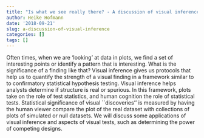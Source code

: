 ```yaml
---
title: "Is what we see really there? - A discussion of visual inference"
author: Heike Hofmann
date: '2018-09-21'
slug: a-discussion-of-visual-inference
categories: []
tags: []
---
```


Often times, when we are 'looking' at data in plots, we find a set of interesting points or identify a pattern that is interesting. 
What is the significance of a finding like that? 
Visual inference gives us protocols that help us to quantify the strength of a visual finding in a framework similar to 
to confirmatory statistical hypothesis testing. Visual inference helps analysts determine if structure is real or
spurious.  In this framework, plots take on the role of test statistics, and human cognition the role of statistical tests.
Statistical significance of visual ``discoveries'' is measured by having the human viewer compare the plot of the real dataset with collections of plots of simulated or null datasets.
We will discuss some applications of visual inference and aspects of visual tests, such as determining the power of competing designs.
